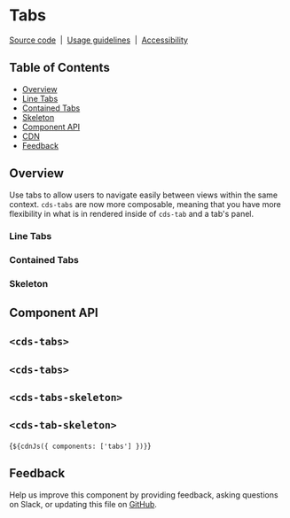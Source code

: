 
<Meta of={TabsStories} />

# Tabs

[Source code](https://github.com/carbon-design-system/carbon/tree/main/packages/web-components/src/components/tabs)
&nbsp;|&nbsp;
[Usage guidelines](https://www.carbondesignsystem.com/components/tabs/usage)
&nbsp;|&nbsp;
[Accessibility](https://www.carbondesignsystem.com/components/tabs/accessibility)

## Table of Contents

- [Overview](#overview)
- [Line Tabs](#line-tabs)
- [Contained Tabs](#contained-tabs)
- [Skeleton](#skeleton)
- [Component API](#component-api)
- [CDN](#cdn)
- [Feedback](#feedback)

## Overview

Use tabs to allow users to navigate easily between views within the same
context. `cds-tabs` are now more composable, meaning that you have more
flexibility in what is in rendered inside of `cds-tab` and a tab's panel.

### Line Tabs

<Canvas of={TabsStories.Default} />

### Contained Tabs

<Canvas of={TabsStories.Contained} />

### Skeleton

<Canvas of={TabsStories.skeleton} />

## Component API

## `<cds-tabs>`

<ArgTypes of="cds-tabs" />

## `<cds-tabs>`

<ArgTypes of="cds-tabs" />

## `<cds-tabs-skeleton>`

<ArgTypes of="cds-tabs-skeleton" />

## `<cds-tab-skeleton>`

<ArgTypes of="cds-tab-skeleton" />

<Markdown>{`${cdnJs({ components: ['tabs'] })}`}</Markdown>

## Feedback

Help us improve this component by providing feedback, asking questions on Slack,
or updating this file on
[GitHub](https://github.com/carbon-design-system/carbon/edit/main/packages/web-components/src/components/tabs/tabs.mdx).
